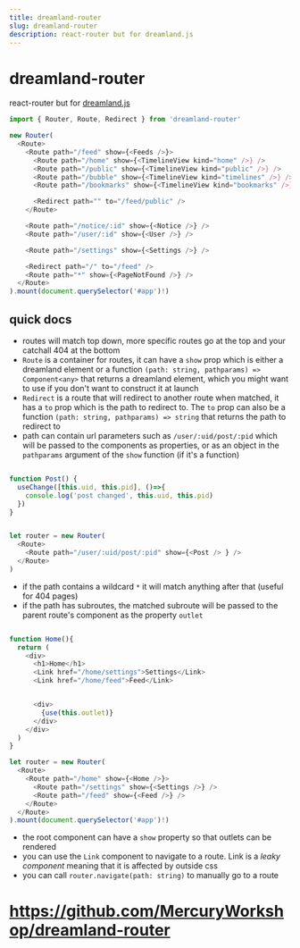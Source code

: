 ```yaml
---
title: dreamland-router
slug: dreamland-router
description: react-router but for dreamland.js
---
```


# dreamland-router
react-router but for [dreamland.js](https://github.com/MercuryWorkshop/dreamlandjs)

```js
import { Router, Route, Redirect } from 'dreamland-router'

new Router(
  <Route>
    <Route path="/feed" show={<Feeds />}>
      <Route path="/home" show={<TimelineView kind="home" />} />
      <Route path="/public" show={<TimelineView kind="public" />} />
      <Route path="/bubble" show={<TimelineView kind="timelines" />} />
      <Route path="/bookmarks" show={<TimelineView kind="bookmarks" />} />

      <Redirect path="" to="/feed/public" />
    </Route>

    <Route path="/notice/:id" show={<Notice />} />
    <Route path="/user/:id" show={<User />} />

    <Route path="/settings" show={<Settings />} />

    <Redirect path="/" to="/feed" />
    <Route path="*" show={<PageNotFound />} />
  </Route>
).mount(document.querySelector('#app')!)
```


## quick docs
- routes will match top down, more specific routes go at the top and your catchall 404 at the bottom
- `Route` is a container for routes, it can have a `show` prop which is either a dreamland element or a function `(path: string, pathparams) => Component<any>` that returns a dreamland element, which you might want to use if you don't want to construct it at launch
- `Redirect` is a route that will redirect to another route when matched, it has a `to` prop which is the path to redirect to. The `to` prop can also be a function `(path: string, pathparams) => string` that returns the path to redirect to
- path can contain url parameters such as `/user/:uid/post/:pid` which will be passed to the components as properties, or as an object in the `pathparams` argument of the `show` function (if it's a function)
```js

function Post() {
  useChange([this.uid, this.pid], ()=>{
    console.log('post changed', this.uid, this.pid)
  })
}


let router = new Router(
  <Route>
    <Route path="/user/:uid/post/:pid" show={<Post /> } />
  </Route>
)
```
- if the path contains a wildcard `*` it will match anything after that (useful for 404 pages)
- if the path has subroutes, the matched subroute will be passed to the parent route's component as the property `outlet`
```js

function Home(){ 
  return (
    <div>
      <h1>Home</h1>
      <Link href="/home/settings">Settings</Link>
      <Link href="/home/feed">Feed</Link>


      <div>
        {use(this.outlet)}
      </div>
    </div>
  )
}

let router = new Router(
  <Route>
    <Route path="/home" show={<Home />}>
      <Route path="/settings" show={<Settings />} />
      <Route path="/feed" show={<Feed />} />
    </Route>
  </Route>
).mount(document.querySelector('#app')!)
```
- the root component can have a `show` property so that outlets can be rendered
- you can use the `Link` component to navigate to a route. Link is a *leaky component* meaning that it is affected by outside css
- you can call `router.navigate(path: string)` to manually go to a route

# https://github.com/MercuryWorkshop/dreamland-router
